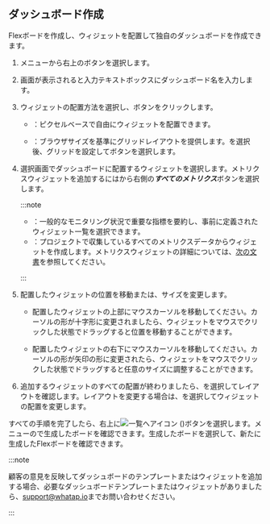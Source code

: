 ## ダッシュボード作成

Flexボードを作成し、ウィジェットを配置して独自のダッシュボードを作成できます。

1. <Cmdname sid="side_flexboard" className="uitext" />メニューから右上の<Cmdname sid="create_dashboard" className="uitext" />ボタンを選択します。

2. <Cmdname sid="create_dashboard" className="uitext" />画面が表示されると<Cmdname sid="name" className="uitext" />入力テキストボックスにダッシュボード名を入力します。

3. ウィジェットの配置方法を選択し、<Cmdname sid="create_dashboard" className="uitext" />ボタンをクリックします。

   - <Cmdname sid="fixed_flexboard" className="uitext" />：ピクセルベースで自由にウィジェットを配置できます。

   - <Cmdname sid="flexible_flexboard" className="uitext" />：ブラウザサイズを基準にグリッドレイアウトを提供します。<Cmdname sid="flexible_flexboard" className="uitext" />を選択後、グリッドを設定して<Cmdname sid="create_dashboard" className="uitext" />ボタンを選択します。

4. <Cmdname sid="widget_template" className="uitext" />選択画面でダッシュボードに配置するウィジェットを選択します。メトリクスウィジェットを追加するには<Cmdname sid="widget_template" className="uitext" />から右側の***すべてのメトリクス***ボタンを選択します。

   :::note

   - <Cmdname sid="widget_template" className="uitext" />：一般的なモニタリング状況で重要な指標を要約し、事前に定義されたウィジェット一覧を選択できます。
   - <Cmdname sid="all_metrics" className="uitext" />：プロジェクトで収集しているすべてのメトリクスデータからウィジェットを作成します。メトリクスウィジェットの詳細については、[次の文書](flexboard-metric-widget)を参照してください。

   :::

5. 配置したウィジェットの位置を移動または、サイズを変更します。

   - 配置したウィジェットの上部にマウスカーソルを移動してください。カーソルの形が十字形に変更されましたら、ウィジェットをマウスでクリックした状態でドラッグすると位置を移動することができます。

   - 配置したウィジェットの右下にマウスカーソルを移動してください。カーソルの形が矢印の形に変更されたら、ウィジェットをマウスでクリックした状態でドラッグすると任意のサイズに調整することができます。

6. 追加するウィジェットのすべての配置が終わりましたら、<Cmdname sid="view_mode" className="uitext" />を選択してレイアウトを確認します。レイアウトを変更する場合は、<Cmdname sid="edit_mode" className="uitext" />を選択してウィジェットの配置を変更します。

すべての手順を完了したら、右上に![一覧へアイコン](/img/ico-exit.svg) (<Cmdname sid="go_to_list" className="uitext" />)ボタンを選択します。<Cmdname sid="side_flexboard" className="uitext" />メニューの<Cmdname sid="dashboard_list" className="uitext" />で生成したボードを確認できます。生成したボードを選択して、新たに生成したFlexボードを確認できます。

:::note

顧客の意見を反映してダッシュボードのテンプレートまたはウィジェットを追加する場合、必要なダッシュボードテンプレートまたはウィジェットがありましたら、[support@whatap.io](mailto:support@whatap.io)までお問い合わせください。

:::
